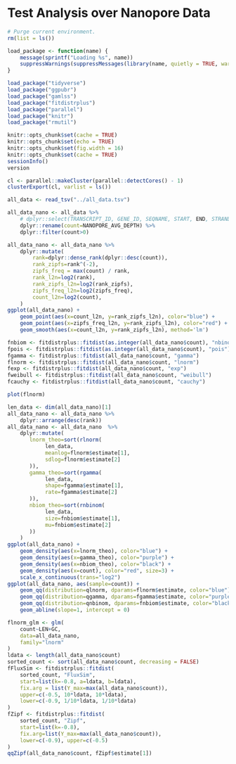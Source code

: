 # Test Analysis over Nanopore Data


```r
# Purge current environment.
rm(list = ls())

load_package <- function(name) {
    message(sprintf("Loading %s", name))
    suppressWarnings(suppressMessages(library(name, quietly = TRUE, warn.conflicts = FALSE, character.only = TRUE)))
}

load_package("tidyverse")
load_package("ggpubr")
load_package("gamlss")
load_package("fitdistrplus")
load_package("parallel")
load_package("knitr")
load_package("rmutil")

knitr::opts_chunk$set(cache = TRUE)
knitr::opts_chunk$set(echo = TRUE)
knitr::opts_chunk$set(fig.width = 16)
knitr::opts_chunk$set(cache = TRUE)
sessionInfo()
version

cl <- parallel::makeCluster(parallel::detectCores() - 1)
clusterExport(cl, varlist = ls())

all_data <- read_tsv("../all_data.tsv")

all_data_nano <- all_data %>%
    # dplyr::select(TRANSCRIPT_ID, GENE_ID, SEQNAME, START, END, STRAND, LEN, GC, NANOPORE_AVG_DEPTH) %>%
    dplyr::rename(count=NANOPORE_AVG_DEPTH) %>%
    dplyr::filter(count>0)
```

```r
all_data_nano <- all_data_nano %>%
    dplyr::mutate(
        rank=dplyr::dense_rank(dplyr::desc(count)),
        rank_zipfs=rank^(-2),
        zipfs_freq = max(count) / rank,
        rank_l2n=log2(rank),
        rank_zipfs_l2n=log2(rank_zipfs),
        zipfs_freq_l2n=log2(zipfs_freq),
        count_l2n=log2(count),
    )
ggplot(all_data_nano) +
    geom_point(aes(x=count_l2n, y=rank_zipfs_l2n), color="blue") +
    geom_point(aes(x=zipfs_freq_l2n, y=rank_zipfs_l2n), color="red") +
    geom_smooth(aes(x=count_l2n, y=rank_zipfs_l2n), method='lm')
```

```r
fnbiom <- fitdistrplus::fitdist(as.integer(all_data_nano$count), "nbinom")
fpois <- fitdistrplus::fitdist(as.integer(all_data_nano$count), "pois")
fgamma <- fitdistrplus::fitdist(all_data_nano$count, "gamma")
flnorm <- fitdistrplus::fitdist(all_data_nano$count, "lnorm")
fexp <- fitdistrplus::fitdist(all_data_nano$count, "exp")
fweibull <- fitdistrplus::fitdist(all_data_nano$count, "weibull")
fcauchy <- fitdistrplus::fitdist(all_data_nano$count, "cauchy")
```

```r
plot(flnorm)

len_data <- dim(all_data_nano)[1]
all_data_nano <- all_data_nano %>%
    dplyr::arrange(desc(rank))
all_data_nano <- all_data_nano  %>%
    dplyr::mutate(
       lnorm_theo=sort(rlnorm(
            len_data,
            meanlog=flnorm$estimate[1],
            sdlog=flnorm$estimate[2]
       )),
       gamma_theo=sort(rgamma(
            len_data,
            shape=fgamma$estimate[1],
            rate=fgamma$estimate[2]
       )),
       nbiom_theo=sort(rnbinom(
            len_data,
            size=fnbiom$estimate[1],
            mu=fnbiom$estimate[2]
       ))
    )
ggplot(all_data_nano) +
    geom_density(aes(x=lnorm_theo), color="blue") +
    geom_density(aes(x=gamma_theo), color="purple") +
    geom_density(aes(x=nbiom_theo), color="black") +
    geom_density(aes(x=count), color="red", size=3) +
    scale_x_continuous(trans="log2")
ggplot(all_data_nano, aes(sample=count)) +
    geom_qq(distribution=qlnorm, dparams=flnorm$estimate, color="blue") +
    geom_qq(distribution=qgamma, dparams=fgamma$estimate, color="purple") +
    geom_qq(distribution=qnbinom, dparams=fnbiom$estimate, color="black") +
    geom_abline(slope=1, intercept = 0)
```

```r
flnorm_glm <- glm(
    count~LEN+GC,
    data=all_data_nano,
    family="lnorm"
)
ldata <- length(all_data_nano$count)
sorted_count <- sort(all_data_nano$count, decreasing = FALSE)
fFluxSim <- fitdistrplus::fitdist(
    sorted_count, "FluxSim", 
    start=list(k=-0.8, a=ldata, b=ldata),
    fix.arg = list(Y_max=max(all_data_nano$count)),
    upper=c(-0.5, 10*ldata, 10*ldata),
    lower=c(-0.9, 1/10*ldata, 1/10*ldata)
)
fZipf <- fitdistrplus::fitdist(
    sorted_count, "Zipf",
    start=list(k=-0.8), 
    fix.arg=list(Y_max=max(all_data_nano$count)), 
    lower=c(-0.9), upper=c(-0.5)
)
qqZipf(all_data_nano$count, fZipf$estimate[1])
```
